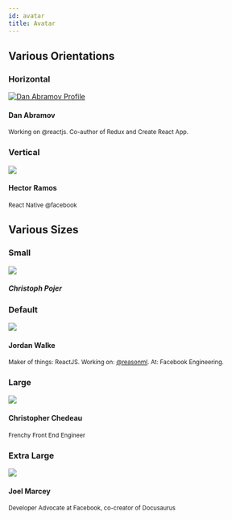 ```yaml
---
id: avatar
title: Avatar
---
```



## Various Orientations

### Horizontal

<Playground>
  <div class="avatar">
    <a class="avatar__photo-link" href="https://twitter.com/dan_abramov">
      <img
        alt="Dan Abramov Profile"
        class="avatar__photo avatar__photo--lg"
        src="https://avatars1.githubusercontent.com/u/810438?s=460"
      />
    </a>
    <div class="avatar__intro">
      <h4 class="avatar__name">Dan Abramov</h4>
      <small class="avatar__subtitle">
        Working on @reactjs. Co-author of Redux and Create React App.
      </small>
    </div>
  </div>
</Playground>

### Vertical

<Playground>
  <div class="avatar avatar--vertical">
    <img
      class="avatar__photo avatar__photo--xl"
      src="https://avatars1.githubusercontent.com/u/165856?s=460&v=4"
    />
    <div class="avatar__intro">
      <h4 class="avatar__name">Hector Ramos</h4>
      <small class="avatar__subtitle">React Native @facebook</small>
    </div>
  </div>
</Playground>

## Various Sizes

### Small

<Playground>
<div class="avatar">
  <img
    class="avatar__photo avatar__photo--sm"
    src="https://avatars3.githubusercontent.com/u/13352?s=400&v=4"
  />
  <div class="avatar__intro">
    <h5 class="avatar__name">Christoph Pojer</h5>
  </div>
</div>

</Playground>

### Default

<Playground>
  <div class="avatar">
    <img
      class="avatar__photo"
      src="https://avatars1.githubusercontent.com/u/977348?s=460&v=4"
    />
    <div class="avatar__intro">
      <h4 class="avatar__name">Jordan Walke</h4>
      <small class="avatar__subtitle">
        Maker of things: ReactJS. Working on:
        <a href="https://twitter.com/reasonml">@reasonml</a>. At: Facebook Engineering.
      </small>
    </div>
  </div>
</Playground>

### Large

<Playground>
  <div class="avatar">
    <img
      class="avatar__photo avatar__photo--lg"
      src="https://avatars2.githubusercontent.com/u/197597?s=460"
    />
    <div class="avatar__intro">
      <h4 class="avatar__name">Christopher Chedeau</h4>
      <small class="avatar__subtitle">Frenchy Front End Engineer</small>
    </div>
  </div>
</Playground>

### Extra Large

<Playground>
  <div class="avatar">
    <img
      class="avatar__photo avatar__photo--xl"
      src="https://avatars0.githubusercontent.com/u/3757713?s=460&v=4"
    />
    <div class="avatar__intro">
      <h4 class="avatar__name">Joel Marcey</h4>
      <small class="avatar__subtitle">
        Developer Advocate at Facebook, co-creator of Docusaurus
      </small>
    </div>
  </div>
</Playground>
